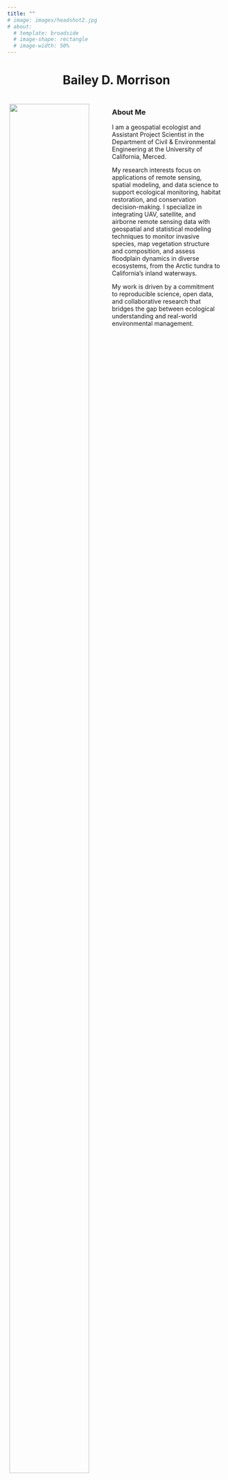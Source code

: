 ```yaml
---
title: ""
# image: images/headshot2.jpg
# about:
  # template: broadside
  # image-shape: rectangle
  # image-width: 50%
---
```


# Bailey D. Morrison {style="text-align: center"}

::: {.img-container style="float: left; padding: 5px; width: 45%"}
![](images/headshot2.jpg){fig-align="left" style="top: 50px" width="90%"}
:::

::: {.img-container style="float: left;  width: 50%; text-align: left; padding: 5px"}
### About Me

I am a geospatial ecologist and Assistant Project Scientist in the Department of Civil & Environmental Engineering at the University of California, Merced.

My research interests focus on applications of remote sensing, spatial modeling, and data science to support ecological monitoring, habitat restoration, and conservation decision-making. I specialize in integrating UAV, satellite, and airborne remote sensing data with geospatial and statistical modeling techniques to monitor invasive species, map vegetation structure and composition, and assess floodplain dynamics in diverse ecosystems, from the Arctic tundra to California’s inland waterways.

My work is driven by a commitment to reproducible science, open data, and collaborative research that bridges the gap between ecological understanding and real-world environmental management.
:::

